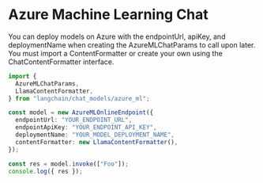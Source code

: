 # Azure Machine Learning Chat

You can deploy models on Azure with the endpointUrl, apiKey, and deploymentName
when creating the AzureMLChatParams to call upon later. You must import a ContentFormatter
or create your own using the ChatContentFormatter interface.

```typescript
import {
  AzureMLChatParams,
  LlamaContentFormatter,
} from "langchain/chat_models/azure_ml";

const model = new AzureMLOnlineEndpoint({
  endpointUrl: "YOUR_ENDPOINT_URL",
  endpointApiKey: "YOUR_ENDPOINT_API_KEY",
  deploymentName: "YOUR_MODEL_DEPLOYMENT_NAME",
  contentFormatter: new LlamaContentFormatter(),
});

const res = model.invoke(["Foo"]);
console.log({ res });
```
